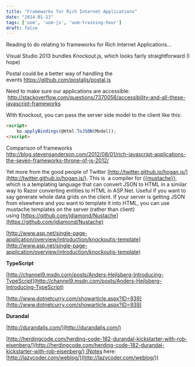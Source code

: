 ```yaml
---
title: "Frameworks for Rich Internet Applications"
date: "2014-01-13"
tags: ['uom', 'uom-js', 'uom-training-hour']
draft: false
---
```


Reading to do relating to frameworks for Rich Internet Applications…

Visual Studio 2013 bundles Knockout.js, which looks fairly straightforward (I hope)

Postal could be a better way of handling the events https://github.com/postaljs/postal.js

Need to make sure our applications are accessible:  http://stackoverflow.com/questions/7370056/accessibility-and-all-these-javascript-frameworks

With Knockout, you can pass the server side model to the client like this:

```HTML
<script>
    ko.applyBindings(@Html.ToJSON(Model));
</script>
```

Comparison of frameworks  
http://blog.stevensanderson.com/2012/08/01/rich-javascript-applications-the-seven-frameworks-throne-of-js-2012/

Yet more from the good people of Twitter [http://twitter.github.io/hogan.js/](http://twitter.github.io/hogan.js/). This is  a compiler for [\{\{mustache\}\}](http://mustache.github.io/), which is a templating language that can convert JSON to HTML in a similar way to Razor converting entities to HTML in ASP.Net. Useful if you want to say generate whole data grids on the client. If your server is getting JSON from elsewhere and you want to template it into HTML, you can use mustache templates on the server (rather than client) using [https://github.com/jdiamond/Nustache](https://github.com/jdiamond/Nustache)

[http://www.asp.net/single-page-application/overview/introduction/knockoutjs-template](http://www.asp.net/single-page-application/overview/introduction/knockoutjs-template)

**TypeScript**

[http://channel9.msdn.com/posts/Anders-Hejlsberg-Introducing-TypeScript](http://channel9.msdn.com/posts/Anders-Hejlsberg-Introducing-TypeScript)

[http://www.dotnetcurry.com/showarticle.aspx?ID=939](http://www.dotnetcurry.com/showarticle.aspx?ID=939)

**Durandal**

[http://durandaljs.com/](http://durandaljs.com/)

[http://herdingcode.com/herding-code-182-durandal-kickstarter-with-rob-eisenberg/](http://herdingcode.com/herding-code-182-durandal-kickstarter-with-rob-eisenberg/) (Notes here: [http://lazycoder.com/weblog/](http://lazycoder.com/weblog/))
